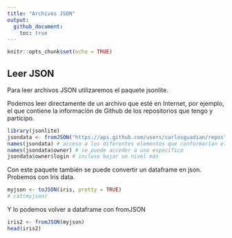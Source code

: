 ```yaml
---
title: "Archivos JSON"
output: 
  github_document:
    toc: true
---
```


```r
knitr::opts_chunk$set(echo = TRUE)
```

## Leer JSON
Para leer archivos JSON utilizaremos el paquete jsonlite.

Podemos leer directamente de un archivo que esté en Internet, por ejemplo, el que contiene la información de Github de los repositorios que tengo y participo.
```r
library(jsonlite)
jsondata <- fromJSON("https://api.github.com/users/carlosguadian/repos")
names(jsondata) # acceso a los diferentes elementos que conformarían el dataframe
names(jsondata$owner) # se puede acceder a uno específico
jsondata$owner$login # incluso bajar un nivel más
```

Con este paquete también se puede convertir un dataframe en json. Probemos con Iris data.
```r
myjson <- toJSON(iris, pretty = TRUE)
# cat(myjson)
```

Y lo podemos volver a dataframe con fromJSON
```r
iris2 <- fromJSON(myjson)
head(iris2)
```
